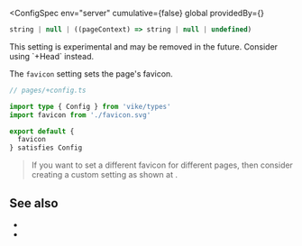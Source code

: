 
<ConfigSpec
  env="server"
  cumulative={false}
  global
  providedBy={<ProvidedBy noCustomGuide />}
>
```ts
string | null | ((pageContext) => string | null | undefined)
```
</ConfigSpec>

<Warning>
  This setting is experimental and may be removed in the future. Consider <Link href="/Head">using `+Head`</Link> instead.
</Warning>

The `favicon` setting sets the page's favicon.

```ts
// pages/+config.ts

import type { Config } from 'vike/types'
import favicon from './favicon.svg'

export default {
  favicon
} satisfies Config
```

> If you want to set a different favicon for different pages, then consider creating a custom setting as shown at <Link href="/head-tags#custom-settings" />.


## See also

- <Link href="/head-tags" />
- <Link href="/settings#html-shell" doNotInferSectionTitle />
